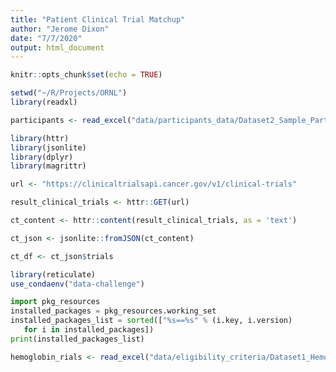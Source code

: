 ---
title: "Patient Clinical Trial Matchup"
author: "Jerome Dixon"
date: "7/7/2020"
output: html_document
---

```{r setup, include=FALSE}
knitr::opts_chunk$set(echo = TRUE)
```

```{r}

setwd("~/R/Projects/ORNL")
library(readxl)

```


```{r}

participants <- read_excel("data/participants_data/Dataset2_Sample_Participant_Data_With_Syn_Columns_Marked.xlsx")

```

```{r}

library(httr)
library(jsonlite)
library(dplyr)
library(magrittr)

url <- "https://clinicaltrialsapi.cancer.gov/v1/clinical-trials"

result_clinical_trials <- httr::GET(url)

ct_content <- httr::content(result_clinical_trials, as = 'text')

ct_json <- jsonlite::fromJSON(ct_content)

ct_df <- ct_json$trials

```

```{r}

library(reticulate)
use_condaenv("data-challenge")

```


```{python}

import pkg_resources
installed_packages = pkg_resources.working_set
installed_packages_list = sorted(["%s==%s" % (i.key, i.version)
   for i in installed_packages])
print(installed_packages_list)

```
 
```{r}

hemoglobin_rials <- read_excel("data/eligibility_criteria/Dataset1_Hemoglobin_Trials_First.xlsx")


```



